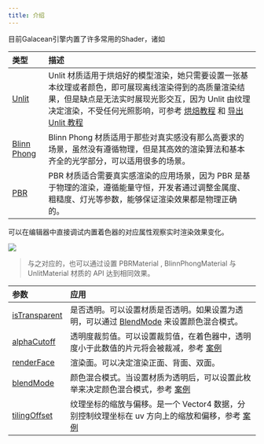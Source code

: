 ```yaml
---
title: 介绍
---
```


目前Galacean引擎内置了许多常用的Shader，诸如

| 类型 | 描述 |
| :-- | :-- |
| [Unlit ](./unlit) | Unlit 材质适用于烘焙好的模型渲染，她只需要设置一张基本纹理或者颜色，即可展现离线渲染得到的高质量渲染结果，但是缺点是无法实时展现光影交互，因为 Unlit 由纹理决定渲染，不受任何光照影响，可参考 [烘焙教程](/docs/art/bake-blender) 和 [导出 Unlit 教程](./unlit) |
| [Blinn Phong ](./blinnPhong) | Blinn Phong 材质适用于那些对真实感没有那么高要求的场景，虽然没有遵循物理，但是其高效的渲染算法和基本齐全的光学部分，可以适用很多的场景。 |
| [PBR ](./pbr) | PBR 材质适合需要真实感渲染的应用场景，因为 PBR 是基于物理的渲染，遵循能量守恒，开发者通过调整金属度、粗糙度、灯光等参数，能够保证渲染效果都是物理正确的。 |

可以在编辑器中直接调试内置着色器的对应属性观察实时渲染效果变化。

<Image src="https://gw.alipayobjects.com/zos/OasisHub/94cf8176-569d-4605-bd73-967b03316c3d/image-20240206173751409.png" />

> 与之对应的，也可以通过设置 PBRMaterial , BlinnPhongMaterial 与 UnlitMaterial 材质的 API 达到相同效果。

| 参数 | 应用 |
| :-- | :-- |
| [isTransparent](/apis/core/#BaseMaterial-isTransparent) | 是否透明。可以设置材质是否透明。如果设置为透明，可以通过 [BlendMode](/apis/core/#BaseMaterial-blendMode) 来设置颜色混合模式。 |
| [alphaCutoff](/apis/core/#BaseMaterial-alphaCutoff) | 透明度裁剪值。可以设置裁剪值，在着色器中，透明度小于此数值的片元将会被裁减，参考 [案例](/embed/blend-mode) |
| [renderFace](/apis/core/#BaseMaterial-renderFace) | 渲染面。可以决定渲染正面、背面、双面。 |
| [blendMode](/apis/core/#BaseMaterial-blendMode) | 颜色混合模式。当设置材质为透明后，可以设置此枚举来决定颜色混合模式，参考 [案例](/embed/blend-mode) |
| [tilingOffset](/apis/core/#BlinnPhongMaterial-tilingOffset) | 纹理坐标的缩放与偏移。是一个 Vector4 数据，分别控制纹理坐标在 uv 方向上的缩放和偏移，参考 [案例](/embed/tiling-offset) |